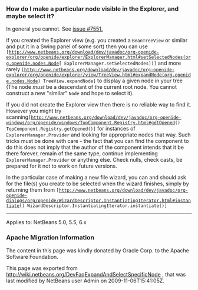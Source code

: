 <!--

    Licensed to the Apache Software Foundation (ASF) under one
    or more contributor license agreements.  See the NOTICE file
    distributed with this work for additional information
    regarding copyright ownership.  The ASF licenses this file
    to you under the Apache License, Version 2.0 (the
    "License"); you may not use this file except in compliance
    with the License.  You may obtain a copy of the License at

      http://www.apache.org/licenses/LICENSE-2.0

    Unless required by applicable law or agreed to in writing,
    software distributed under the License is distributed on an
    "AS IS" BASIS, WITHOUT WARRANTIES OR CONDITIONS OF ANY
    KIND, either express or implied.  See the License for the
    specific language governing permissions and limitations
    under the License.

-->

===How do I make a particular node visible in the Explorer, and maybe select it?===

In general you cannot. See [http://www.netbeans.org/nonav/issues/show_bug.cgi?id=7551 issue #7551.]

If you created the Explorer view (e.g. you created a <tt>BeanTreeView</tt> or similar and put it in a Swing panel of some sort) then you can use <tt>[http://www.netbeans.org/download/dev/javadoc/org-openide-explorer/org/openide/explorer/ExplorerManager.html#setSelectedNodes(org.openide.nodes.Node[ ExplorerManager.setSelectedNodes])]</tt> and more rarely <tt>[http://www.netbeans.org/download/dev/javadoc/org-openide-explorer/org/openide/explorer/view/TreeView.html#expandNode(org.openide.nodes.Node) TreeView.expandNode]</tt> to display a given node in your tree (The node ''must'' be a descendant of the current root node. You cannot construct a new "similar" <tt>Node</tt> and hope to select it).

If you did not create the Explorer view then there is no reliable way to find it. However you might try scanning<tt>[http://www.netbeans.org/download/dev/javadoc/org-openide-windows/org/openide/windows/TopComponent.Registry.html#getOpened() TopComponent.Registry.getOpened()]</tt> for instances of <tt>ExplorerManager.Provider</tt> and looking for appropriate nodes that way. Such tricks must be done with care - the fact that you can find the component to do this does not imply that the author of the component intends that it be there forever, remain of the same type, continue implementing <tt>ExplorerManager.Provider</tt> or anything else.  Check nulls, check casts, be prepared for it not to work on future versions.

In the particular case of making a new file wizard, you can and should ask for the file(s) you create to be selected when the wizard finishes, simply by returning them from <tt>[http://www.netbeans.org/download/dev/javadoc/org-openide-dialogs/org/openide/WizardDescriptor.InstantiatingIterator.html#instantiate() WizardDescriptor.InstantiatingIterator.instantiate()]</tt>

--------

Applies to: NetBeans 5.0, 5.5, 6.x

===Apache Migration Information===

The content in this page was kindly donated by Oracle Corp. to the
Apache Software Foundation.

This page was exported from http://wiki.netbeans.org/DevFaqExpandAndSelectSpecificNode , 
that was last modified by NetBeans user Admin 
on 2009-11-06T15:41:05Z.

